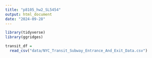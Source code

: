 ```yaml
---
title: "p8105_hw2_SL5454"
output: html_document
date: "2024-09-28"
---
```


```r
library(tidyverse)
library(ggridges)
```

```r
transit_df =
  read_csv("data/NYC_Transit_Subway_Entrance_And_Exit_Data.csv")
```

